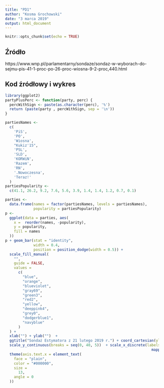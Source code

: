 ---
title: "PD1"
author: "Kosma Grochowski"
date: "3 marca 2019"
output: html_document
---

```{r setup, include=FALSE}
knitr::opts_chunk$set(echo = TRUE)
```

## Źródło 
https://www.wnp.pl/parlamentarny/sondaze/sondaz-w-wyborach-do-sejmu-pis-41-1-proc-po-26-proc-wiosna-9-2-proc,440.html


## Kod źródłowy i wykres


```{r pressure,fig.width=10, fig.height=6 }
library(ggplot2)
partyPlusPerc <- function(party, perc) {
  percWithSign <- paste(as.character(perc), '%')
  return (paste(party , percWithSign, sep = '\n'))
}

partiesNames <-
  c(
    'PiS',
    'PO',
    'Wiosna',
    "Kukiz'15",
    'PSL',
    'SLD',
    'KORWiN',
    'Razem',
    'RN',
    '.Nowoczesna',
    'Teraz!'
  )
partiesPopularity <-
  c(41.1, 26.2, 9.2, 7.6, 5.6, 3.9, 1.4, 1.4, 1.2, 0.7, 0.1)

parties <-
  data.frame(names = factor(partiesNames, levels = partiesNames),
             popularity = partiesPopularity)
p <-
  ggplot(data = parties, aes(
    x =  reorder(names, -popularity),
    y = popularity,
    fill = names
  ))
p + geom_bar(stat = "identity",
             width = 0.4,
             position = position_dodge(width = 0.5)) +
  scale_fill_manual(
    "",
    guide = FALSE,
    values =
      c(
        "blue",
        "orange",
        "blueviolet",
        "gray69",
        "green3",
        "red2",
        "yellow",
        "deeppink4",
        "grey0",
        "dodgerblue1",
        "navyblue"
      )
  ) +
  xlab("") + ylab("")  +
  ggtitle("Sondaż Estymatora z 21 lutego 2019 r.") + coord_cartesian(ylim = c(1.8, 40)) +
  scale_y_continuous(breaks = seq(0, 40, 5))  + scale_x_discrete(labels =
                                                                   mapply(partyPlusPerc, partiesNames, partiesPopularity)) +
  theme(axis.text.x = element_text(
    face = "plain",
    color = "#000000",
    size =
      13,
    angle = 0
  ))
```

